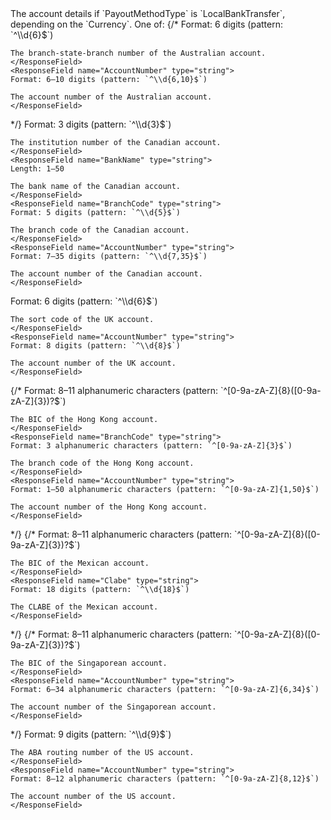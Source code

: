 
<ResponseField name="LocalBankTransfer" type="object">
The account details if `PayoutMethodType` is `LocalBankTransfer`, depending on the `Currency`. One of:
<Tabs>
{/* <Tab title="AUD">
  <ResponseField name="AUD" type="object">
  <Expandable title="properties" defaultOpen>
    <ResponseField name="BSB" type="string">
    Format: 6 digits (pattern: `^\\d{6}$`)

    The branch-state-branch number of the Australian account.
    </ResponseField>
    <ResponseField name="AccountNumber" type="string">
    Format: 6–10 digits (pattern: `^\\d{6,10}$`)

    The account number of the Australian account.
    </ResponseField>
  </Expandable>
  </ResponseField>
</Tab> */}
<Tab title="CAD">
  <ResponseField name="CAD" type="object">
  <Expandable title="properties" defaultOpen>
    <ResponseField name="InstitutionNumber" type="string">
    Format: 3 digits (pattern: `^\\d{3}$`)
    
    The institution number of the Canadian account.
    </ResponseField>
    <ResponseField name="BankName" type="string">
    Length: 1–50

    The bank name of the Canadian account.
    </ResponseField>
    <ResponseField name="BranchCode" type="string">
    Format: 5 digits (pattern: `^\\d{5}$`)
    
    The branch code of the Canadian account.
    </ResponseField>
    <ResponseField name="AccountNumber" type="string">
    Format: 7–35 digits (pattern: `^\\d{7,35}$`)

    The account number of the Canadian account.
    </ResponseField>
  </Expandable>
  </ResponseField>
</Tab>
<Tab title="EUR">
  <ResponseField name="EUR" type="object">
  <Expandable title="properties" defaultOpen>
    <IBAN_RecipientResponse/>
  </Expandable>
  </ResponseField>
</Tab>
<Tab title="GBP">
  <ResponseField name="GBP" type="object">
  <Expandable title="properties" defaultOpen>
    <ResponseField name="SortCode" type="string">
    Format: 6 digits (pattern: `^\\d{6}$`)

    The sort code of the UK account.
    </ResponseField>
    <ResponseField name="AccountNumber" type="string">
    Format: 8 digits (pattern: `^\\d{8}$`)
    
    The account number of the UK account.
    </ResponseField>
  </Expandable>
  </ResponseField>
</Tab>
{/* <Tab title="HKD">
  <ResponseField name="HKD" type="object">
  <Expandable title="properties" defaultOpen>
    <ResponseField name="BIC" type="string">
    Format: 8–11 alphanumeric characters (pattern: `^[0-9a-zA-Z]{8}([0-9a-zA-Z]{3})?$`)

    The BIC of the Hong Kong account.
    </ResponseField>
    <ResponseField name="BranchCode" type="string">
    Format: 3 alphanumeric characters (pattern: `^[0-9a-zA-Z]{3}$`)

    The branch code of the Hong Kong account.
    </ResponseField>
    <ResponseField name="AccountNumber" type="string">
    Format: 1–50 alphanumeric characters (pattern: `^[0-9a-zA-Z]{1,50}$`)

    The account number of the Hong Kong account.
    </ResponseField>
  </Expandable>
  </ResponseField>
</Tab> */}
{/* <Tab title="MXN">
  <ResponseField name="MXN" type="object">
  <Expandable title="properties" defaultOpen>
    <ResponseField name="BIC" type="string">
    Format: 8–11 alphanumeric characters (pattern: `^[0-9a-zA-Z]{8}([0-9a-zA-Z]{3})?$`)

    The BIC of the Mexican account.
    </ResponseField>
    <ResponseField name="Clabe" type="string">
    Format: 18 digits (pattern: `^\\d{18}$`)

    The CLABE of the Mexican account.
    </ResponseField>
  </Expandable>
  </ResponseField>
</Tab> */}
{/* <Tab title="SGD">
  <ResponseField name="SGD" type="object">
  <Expandable title="properties" defaultOpen>
    <ResponseField name="BIC" type="string">
    Format: 8–11 alphanumeric characters (pattern: `^[0-9a-zA-Z]{8}([0-9a-zA-Z]{3})?$`)

    The BIC of the Singaporean account.
    </ResponseField>
    <ResponseField name="AccountNumber" type="string">
    Format: 6–34 alphanumeric characters (pattern: `^[0-9a-zA-Z]{6,34}$`)

    The account number of the Singaporean account.
    </ResponseField>
  </Expandable>
  </ResponseField>
</Tab> */}
<Tab title="USD">
  <ResponseField name="USD" type="object">
  <Expandable title="properties" defaultOpen>
    <ResponseField name="ABA" type="string">
    Format: 9 digits (pattern: `^\\d{9}$`)

    The ABA routing number of the US account.
    </ResponseField>
    <ResponseField name="AccountNumber" type="string">
    Format: 8–12 alphanumeric characters (pattern: `^[0-9a-zA-Z]{8,12}$`)

    The account number of the US account.
    </ResponseField>
  </Expandable>
  </ResponseField>
</Tab>
</Tabs>
</ResponseField>